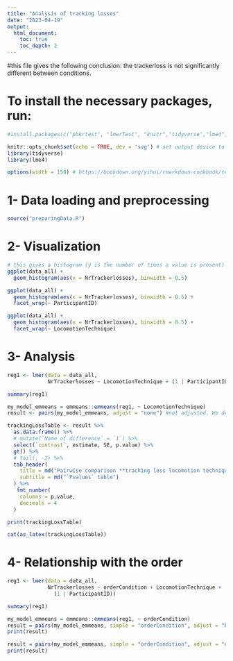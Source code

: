 ```yaml
---
title: "Analysis of tracking losses"
date: "2023-04-19"
output:
  html_document:
    toc: true
    toc_depth: 2
---
```

#this file gives the following conclusion: the trackerloss is not significantly different between conditions.


# To install the necessary packages, run:
```r
#install.packages(c("pbkrtest", "lmerTest", "knitr","tidyverse","lme4","emmeans","ggplot2"))
```

```r
knitr::opts_chunk$set(echo = TRUE, dev = 'svg') # set output device to svg
library(tidyverse)
library(lme4)

options(width = 150) # https://bookdown.org/yihui/rmarkdown-cookbook/text-width.html
```


# 1- Data loading and preprocessing


```r
source("preparingData.R")
```


# 2- Visualization

```r
# this gives a histogram (y is the number of times a value is present)
ggplot(data_all) +
  geom_histogram(aes(x = NrTrackerlosses), binwidth = 0.5)
```

```r
ggplot(data_all) +
  geom_histogram(aes(x = NrTrackerlosses), binwidth = 0.5) +
  facet_wrap(~ ParticipantID)
```

```r
ggplot(data_all) +
  geom_histogram(aes(x = NrTrackerlosses), binwidth = 0.5) +
  facet_wrap(~ LocomotionTechnique)
```

# 3- Analysis

```r
reg1 <- lmer(data = data_all,
             NrTrackerlosses ~ LocomotionTechnique + (1 | ParticipantID))

summary(reg1)
```

```r
my_model_emmeans = emmeans::emmeans(reg1, ~ LocomotionTechnique)
result <- pairs(my_model_emmeans, adjust = "none") #not adjusted. We desire to find insignificance, so we have to be extra strict on concluding any insignificance. If this would be adjusted, we would find insignificant results more easily.

trackingLossTable <- result %>%
  as.data.frame() %>%
  # mutate(`Name of difference` = `1`) %>%
  select(`contrast`, estimate, SE, p.value) %>%
  gt() %>%
  # tail(, -2) %>%
  tab_header(
    title = md("Pairwise comparison **tracking loss locomotion techniques**"),
    subtitle = md("`Pvalues` table")
  ) %>% 
   fmt_number(
    columns = p.value, 
    decimals = 4
  )

print(trackingLossTable)

cat(as_latex(trackingLossTable))
```


# 4- Relationship with the order

```r
reg1 <- lmer(data = data_all,
             NrTrackerlosses ~ orderCondition + LocomotionTechnique +
               (1 | ParticipantID))

summary(reg1)
```


```r
my_model_emmeans = emmeans::emmeans(reg1, ~ orderCondition)
result = pairs(my_model_emmeans, simple = "orderCondition", adjust = "bonferroni")
print(result)

result = pairs(my_model_emmeans, simple = "orderCondition", adjust = "none")
print(result)
```
